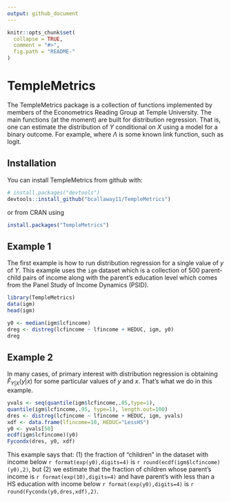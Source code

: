 ```yaml
---
output: github_document
---
```


<!-- README.md is generated from README.Rmd. Please edit that file -->

```r
knitr::opts_chunk$set(
  collapse = TRUE,
  comment = "#>",
  fig.path = "README-"
)
```

# TempleMetrics

The TempleMetrics package is a collection of functions implemented by members of the Econometrics Reading Group at Temple University.  The main functions (at the moment) are built for distribution regression.  That is, one can estimate the distribution of $Y$ conditional on $X$ using a model for a binary outcome.  For example,
\begin{align*}
  F_{Y|X}(y|x) = \Lambda(x'\beta)
\end{align*}
where $\Lambda$ is some known link function, such as logit.  

## Installation

You can install TempleMetrics from github with:

```r
# install.packages("devtools")
devtools::install_github("bcallaway11/TempleMetrics")
```
or from CRAN using
```r
install.packages("TempleMetrics")
```

## Example 1

The first example is how to run distribution regression for a single value of $y$ of $Y$.  This example uses the `igm` dataset which is a collection of 500 parent-child pairs of income along with the parent's education level which comes from the Panel Study of Income Dynamics (PSID).

```r
library(TempleMetrics)
data(igm)
head(igm)
```

```r
y0 <- median(igm$lcfincome)
dreg <- distreg(lcfincome ~ lfincome + HEDUC, igm, y0)
dreg
```

## Example 2
In many cases, of primary interest with distribution regression is obtaining $\hat{F}_{Y|X}(y|x)$ for some particular values of $y$ and $x$.  That's what we do in this example.

```r
yvals <- seq(quantile(igm$lcfincome,.05,type=1),
quantile(igm$lcfincome,.95, type=1), length.out=100)
dres <- distreg(lcfincome ~ lfincome + HEDUC, igm, yvals)
xdf <- data.frame(lfincome=10, HEDUC="LessHS")
y0 <- yvals[50]
ecdf(igm$lcfincome)(y0)
Fycondx(dres, y0, xdf)
```
This example says that: (1) the fraction of "children" in the dataset with income below `r format(exp(y0),digits=4)` is `r round(ecdf(igm$lcfincome)(y0),2)`, but (2) we estimate that the fraction of children whose parent's income is `r format(exp(10),digits=4)` and have parent's with less than a HS education with income below `r format(exp(y0),digits=4)` is `r round(Fycondx(y0,dres,xdf),2)`.

